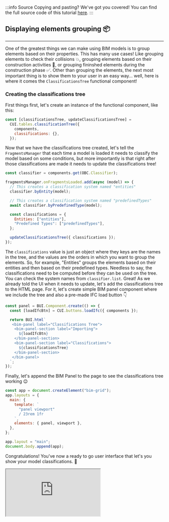 :::info Source
Copying and pasting? We've got you covered! You can find the full source code of this tutorial [here](https://github.com/ThatOpen/engine_ui-components/blob/main/packages/obc/src/components/tables/ClassificationsTree/example.ts).
:::

## Displaying elements grouping 📦
---
One of the greatest things we can make using BIM models is to group elements based on their properties. This has many use cases! Like grouping elements to check their collisions 💥, grouping elements based on their construction activities 🔨, or grouping fininshed elements during the construction phase ✅. 
Other than grouping the elements, the next most important thing is to show them to your user in an easy way... well, here is where it comes the `ClassificationsTree` functional component!
### Creating the classifications tree
First things first, let's create an instance of the functional component, like this:

```js
const [classificationsTree, updateClassificationsTree] =
  CUI.tables.classificationTree({
    components,
    classifications: {},
  });
```
Now that we have the classifications tree created, let's tell the `FragmentsManager` that each time a model is loaded it needs to classify the model based on some conditions, but more importantly is that right after those classifications are made it needs to update the classifications tree!

```js
const classifier = components.get(OBC.Classifier);

fragmentsManager.onFragmentsLoaded.add(async (model) => {
  // This creates a classification system named "entities"
  classifier.byEntity(model);

  // This creates a classification system named "predefinedTypes"
  await classifier.byPredefinedType(model);

  const classifications = {
    Entities: ["entities"],
    "Predefined Types": ["predefinedTypes"],
  };

  updateClassificationsTree({ classifications });
});
```
The `classifications` value is just an object where they keys are the names in the tree, and the values are the orders in which you want to group the elements. So, for example, "Entities" groups the elements based on their entities and then based on their predefined types. Needless to say, the classifications need to be computed before they can be used on the tree. You can check the system names from `classifier.list`.
Great! As we already told the UI when it needs to update, let's add the classifications tree to the HTML page. For it, let's create simple BIM panel component where we include the tree and also a pre-made IFC load button 👇

```js
const panel = BUI.Component.create(() => {
  const [loadIfcBtn] = CUI.buttons.loadIfc({ components });

  return BUI.html`
   <bim-panel label="Classifications Tree">
    <bim-panel-section label="Importing">
      ${loadIfcBtn}
    </bim-panel-section>
    <bim-panel-section label="Classifications">
      ${classificationsTree}
    </bim-panel-section>
   </bim-panel> 
  `;
});
```
Finally, let's append the BIM Panel to the page to see the classifications tree working 😉

```js
const app = document.createElement("bim-grid");
app.layouts = {
  main: {
    template: `
      "panel viewport"
      / 23rem 1fr
    `,
    elements: { panel, viewport },
  },
};

app.layout = "main";
document.body.append(app);
```
Congratulations! You've now a ready to go user interface that let's you show your model classifications. 🥳



<iframe src="https://thatopen.github.io/engine_ui-components/examples/ClassificationsTree"></iframe>